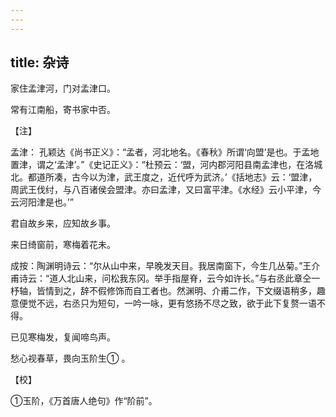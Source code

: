 ```yaml
---
---
---
```

title: 杂诗
---




家住孟津河，门对孟津口。

常有江南船，寄书家中否。

【注】

孟津： 孔颖达《尚书正义》：“孟者，河北地名。《春秋》所谓‘向盟’是也。于孟地置津，谓之‘孟津’。”《史记正义》：“杜预云：‘盟，河内郡河阳县南孟津也，在洛城北。都道所凑，古今以为津，武王度之，近代呼为武济。’《括地志》云：‘盟津，周武王伐纣，与八百诸侯会盟津。亦曰孟津，又曰富平津。《水经》云小平津，今云河阳津是也。’”

君自故乡来，应知故乡事。

来日绮窗前，寒梅着花未。

成按：陶渊明诗云：“尔从山中来，早晚发天目。我居南窗下，今生几丛菊。”王介甫诗云：“道人北山来，问松我东冈。举手指屋脊，云今如许长。”与右丞此章仝一杼轴，皆情到之，辞不假修饰而自工者也。然渊明、介甫二作，下文缀语稍多，趣意便觉不远，右丞只为短句，一吟一咏，更有悠扬不尽之致，欲于此下复赘一语不得。

已见寒梅发，复闻啼鸟声。

愁心视春草，畏向玉阶生① 。

【校】

①玉阶，《万首唐人绝句》作“阶前”。